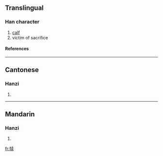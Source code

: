 {{see|犢}}

==Translingual==
===Han character===
{{Han char|rn=93|rad=牛|as=08|sn=12|four=|canj=竹手十弓大 (HQJNK)}}
# [[calf]]
# victim of sacrifice
====References====
{{Han ref|kx=0702.141|hdz=31812.090|uh=728A|ud=29322}}

----
==Cantonese==
===Hanzi===
{{yue-hanzi|jyut=|y=duk6}}
# {{defn|Cantonese}}

----
==Mandarin==
===Hanzi===
{{cmn-hanzi|tra=犢|pin=[[dú]] (du2)|wg=tu<sup>2</sup>}}
# {{defn|Mandarin}}

[[fr:犊]]
